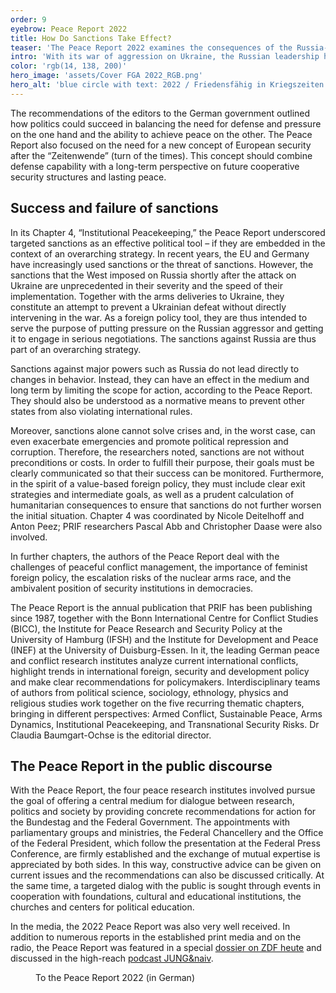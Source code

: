 ```yaml
---
order: 9
eyebrow: Peace Report 2022
title: How Do Sanctions Take Effect?
teaser: 'The Peace Report 2022 examines the consequences of the Russia-Ukraine war and discusses measures to end the war – including the extensive sanctions against Russia.'
intro: 'With its war of aggression on Ukraine, the Russian leadership has brought suffering and destruction to the people of the country. At the same time, the aggression is shaking the European peace and security order. The effects of the war continue to be felt around the world. The Peace Report 2022 took a stand on central questions: What has led to this war and what are the possibilities to escape the logic of confrontation, violence and war? '
color: 'rgb(14, 138, 200)'
hero_image: 'assets/Cover FGA 2022_RGB.png'
hero_alt: 'blue circle with text: 2022 / Friedensfähig in Kriegszeiten / friedensgutachten'
---
```


<Leadin>The recommendations of</Leadin> the editors to the German government outlined how politics could succeed in balancing the need for defense and pressure on the one hand and the ability to achieve peace on the other. The Peace Report also focused on the need for a new concept of European security after the “Zeitenwende” (turn of the times). This concept should combine defense capability with a long-term perspective on future cooperative security structures and lasting peace.

## Success and failure of sanctions

In its Chapter 4, “Institutional Peacekeeping,” the Peace Report underscored targeted sanctions as an effective political tool – if they are embedded in the context of an overarching strategy. In recent years, the EU and Germany have increasingly used sanctions or the threat of sanctions. However, the sanctions that the West imposed on Russia shortly after the attack on Ukraine are unprecedented in their severity and the speed of their implementation. Together with the arms deliveries to Ukraine, they constitute an attempt to prevent a Ukrainian defeat without directly intervening in the war. As a foreign policy tool, they are thus intended to serve the purpose of putting pressure on the Russian aggressor and getting it to engage in serious negotiations. The sanctions against Russia are thus part of an overarching strategy.

Sanctions against major powers such as Russia do not lead directly to changes in behavior. Instead, they can have an effect in the medium and long term by limiting the scope for action, according to the Peace Report. They should also be understood as a normative means to prevent other states from also violating international rules.

Moreover, sanctions alone cannot solve crises and, in the worst case, can even exacerbate emergencies and promote political repression and corruption. Therefore, the researchers noted, sanctions are not without preconditions or costs. In order to fulfill their purpose, their goals must be clearly communicated so that their success can be monitored. Furthermore, in the spirit of a value-based foreign policy, they must include clear exit strategies and intermediate goals, as well as a prudent calculation of humanitarian consequences to ensure that sanctions do not further worsen the initial situation. Chapter 4 was coordinated by Nicole Deitelhoff and Anton Peez; PRIF researchers Pascal Abb and Christopher Daase were also involved.

In further chapters, the authors of the Peace Report deal with the challenges of peaceful conflict management, the importance of feminist foreign policy, the escalation risks of the nuclear arms race, and the ambivalent position of security institutions in democracies.

<Callout eyebrow="Info box" title="The Peace Report" expandable={false}>

The Peace Report is the annual publication that PRIF has been publishing since 1987, together with the Bonn International Centre for Conflict Studies (BICC), the Institute for Peace Research and Security Policy at the University of Hamburg (IFSH) and the Institute for Development and Peace (INEF) at the University of Duisburg-Essen. In it, the leading German peace and conflict research institutes analyze current international conflicts, highlight trends in international foreign, security and development policy and make clear recommendations for policymakers. Interdisciplinary teams of authors from political science, sociology, ethnology, physics and religious studies work together on the five recurring thematic chapters, bringing in different perspectives: Armed Conflict, Sustainable Peace, Arms Dynamics, Institutional Peacekeeping, and Transnational Security Risks. Dr Claudia Baumgart-Ochse is the editorial director.

</Callout>

## The Peace Report in the public discourse

With the Peace Report, the four peace research institutes involved pursue the goal of offering a central medium for dialogue between research, politics and society by providing concrete recommendations for action for the Bundestag and the Federal Government. The appointments with parliamentary groups and ministries, the Federal Chancellery and the Office of the Federal President, which follow the presentation at the Federal Press Conference, are firmly established and the exchange of mutual expertise is appreciated by both sides. In this way, constructive advice can be given on current issues and the recommendations can also be discussed critically. At the same time, a targeted dialog with the public is sought through events in cooperation with foundations, cultural and educational institutions, the churches and centers for political education.

In the media, the 2022 Peace Report was also very well received. In addition to numerous reports in the established print media and on the radio, the Peace Report was featured in a special [dossier on ZDF heute](https://www.zdf.de/nachrichten/politik/friedensgutachten-aufruestung-atomwaffen-100.html) and discussed in the high-reach [podcast JUNG&naiv](https://www.jungundnaiv.de/2022/06/22/friedensforscherin-ursula-schroeder-folge-579/).

<Figure
  size="large"
  src="assets/Berlin Week Timeline englisch.jpg"
  caption="Presentation of the Peace Report in political Berlin"
  alt="Graphic shows map of Berlin government district and text: Berlin Week 2022; Mon, June 20: Arrival and preparatory meeting at the Berlin office; Tue, June 21: 9:30 a.m. 9:30 a.m. Federal Press Conference 11:00 a.m. (Digital) presentation The Left Party parliamentary group 12:15 p.m. Presentation Alliance 90/The Greens parliamentary group 2:15 p.m. Federal Foreign Office 5:30 p.m. Federal Ministry for Economic Cooperation and Development; Wed, June 22. June: 1:15 p.m. FDP parliamentary group 2:00 p.m. CDU/CSU parliamentary group 5:30 p.m. Office of the Federal Chancellor; Thu, June 23: 9:00 a.m. Presentation SPD parliamentary group 11:30 a.m. Office of the Federal President 2:00 p.m. Federal Ministry of Defence"
/>

<CallToAction url="http://friedensgutachten.de/en/archiv/2022/ausgabe">

To the Peace Report 2022 (in German)

</CallToAction>